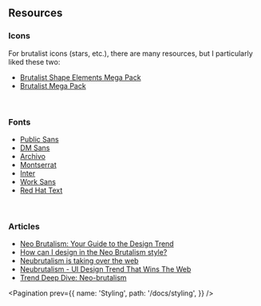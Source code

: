 
## Resources

### Icons

For brutalist icons (stars, etc.), there are many resources, but I particularly liked these two:

- <a target="_blank" href="https://www.figma.com/community/file/1329709890799275191">Brutalist Shape Elements Mega Pack</a>
- <a target="_blank" href="https://www.figma.com/community/file/1164388986951282764">Brutalist Mega Pack</a>

<br />

### Fonts

- <a href="https://fonts.google.com/specimen/Public+Sans" target="_blank">Public Sans</a>
- <a href="https://fonts.google.com/specimen/DM+Sans" target="_blank">DM Sans</a>
- <a href="https://fonts.google.com/specimen/Archivo" target="_blank">Archivo</a>
- <a href="https://fonts.google.com/specimen/Montserrat" target="_blank">Montserrat</a>
- <a href="https://fonts.google.com/specimen/Inter" target="_blank">Inter</a>
- <a href="https://fonts.google.com/specimen/Work+Sans" target="_blank">Work Sans</a>
- <a href="https://fonts.google.com/specimen/Red+Hat+Text" target="_blank">Red Hat Text</a>

<br />

### Articles
- <a href="https://blog.hubspot.com/website/neo-brutalism" target='_blank'>Neo Brutalism: Your Guide to the Design Trend</a>
- <a href="https://medium.com/@sepidy/how-can-i-design-in-the-neo-brutalism-style-d85c458042de" target='_blank'>How can I design in the Neo Brutalism style?</a>
- <a href="https://hype4.academy/articles/design/neubrutalism-is-taking-over-web" target='_blank'>Neubrutalism is taking over the web</a>
- <a href="https://dodonut.com/blog/neubrutalism-web-design-trend/" target='_blank'>Neubrutalism - UI Design Trend That Wins The Web</a>
- <a href="https://author.envato.com/hub/trend-deep-dive-neo-brutalism/" target='_blank'>Trend Deep Dive: Neo-brutalism</a>

<Pagination
  prev={{
    name: 'Styling',
    path: '/docs/styling',
  }}
/>

